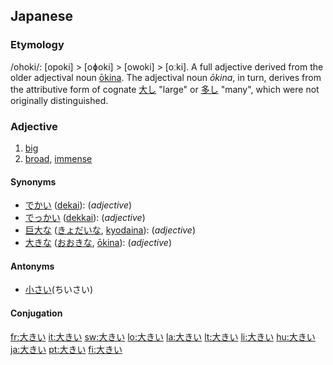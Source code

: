 ==Japanese==
{{ja-kanjitab|大}}
{{ja-see-also|大きな}}

===Etymology===

/ohoki/: [opoki] > [oɸoki] > [owoki] > [oːki]. A full adjective derived from the older adjectival noun [[大きな|ōkina]]. The adjectival noun ''ōkina'', in turn, derives from the attributive form of cognate [[大し]] "large" or [[多し]] "many", which were not originally distinguished.

===Adjective===
{{ja-adj|kk|decl=i|hira=おおきい|hhira=おほきい|rom=ōkii}}

# [[big]]
# [[broad]], [[immense]]

====Synonyms====
* [[でかい]] ([[dekai]]): (''adjective'')
* [[でっかい]] ([[dekkai]]): (''adjective'')
* [[巨大な]] ([[きょだいな]], [[kyodaina]]): (''adjective'')
* [[大きな]] ([[おおきな]], [[ōkina]]): (''adjective'')

====Antonyms====
* [[小さい]](ちいさい)

====Conjugation====
{{ja-i|大き|おおき|ōki}}

[[fr:大きい]]
[[it:大きい]]
[[sw:大きい]]
[[lo:大きい]]
[[la:大きい]]
[[lt:大きい]]
[[li:大きい]]
[[hu:大きい]]
[[ja:大きい]]
[[pt:大きい]]
[[fi:大きい]]